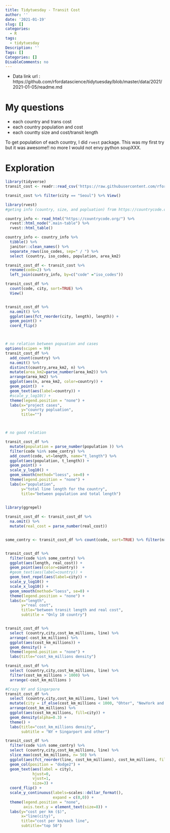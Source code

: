 ```yaml
---
title: Tidytuesday - Transit Cost
author: ''
date: '2021-01-19'
slug: []
categories:
  - R
tags:
  - tidytuesday
Description: ''
Tags: []
Categories: []
DisableComments: no
---
```



- Data link url : https://github.com/rfordatascience/tidytuesday/blob/master/data/2021/2021-01-05/readme.md


# My questions 
- each country and trans cost
- each country population and cost
- each countty size and cost/transit length

To get population of each country, I did `rvest` package. This was my first try but it was awesome!! 
no more I would not envy python soupXXX. 


# Exploration


```r
library(tidyverse)
transit_cost <- readr::read_csv('https://raw.githubusercontent.com/rfordatascience/tidytuesday/master/data/2021/2021-01-05/transit_cost.csv')

```

```r
transit_cost %>% filter(city == "Seoul") %>% View()


```

```r
library(rvest)
#geting info (country, size, and popluation) from https://countrycode.org/

country_info <- read_html("https://countrycode.org/") %>%
  rvest::html_node(".main-table") %>%
  rvest::html_table()

country_info <- country_info %>% 
  tibble() %>% 
  janitor::clean_names() %>%
  separate_rows(iso_codes, sep=" / ") %>%
  select (country, iso_codes, population, area_km2) 

transit_cost_df <- transit_cost %>%
  rename(code=2) %>%
  left_join(country_info, by=c("code" ="iso_codes")) 

```


```r
transit_cost_df %>% 
  count(code, city, sort=TRUE) %>%
  View()


transit_cost_df %>% 
  na.omit() %>%
  ggplot(aes(fct_reorder(city, length), length)) +
  geom_point() +
  coord_flip()



# no relation between popuation and cases
options(scipen = 99)
transit_cost_df %>%
  add_count(country) %>%
  na.omit() %>%
  distinct(country,area_km2, n) %>%
  mutate(area_km2=parse_number(area_km2)) %>%
  arrange(area_km2) %>%
  ggplot(aes(n, area_km2, color=country)) +
  geom_point()  +
  geom_text(aes(label=country)) +
  #scale_y_log10() + 
  theme(legend.position = "none") +
  labs(x="project cases", 
       y="counrty popluation",
       title="")



# no good relation 

transit_cost_df %>%
  mutate(population = parse_number(population )) %>%
  filter(code %in% some_contry) %>%
  add_count(code, wt=length, name="t_length") %>%
  ggplot(aes(population, t_length)) +
  geom_point() +
  scale_y_log10() +
  geom_smooth(method="loess", se=0) +
  theme(legend.position = "none") +
  labs(x="population", 
       y="total line length for the country",
       title="between population and total length") 
  
```


```r

library(ggrepel)

transit_cost_df <- transit_cost_df %>%
  na.omit() %>% 
  mutate(real_cost = parse_number(real_cost)) 


some_contry <- transit_cost_df %>% count(code, sort=TRUE) %>% filter(n>10) %>% pull(code)


transit_cost_df %>%
  filter(code %in% some_contry) %>%
  ggplot(aes(length, real_cost)) +
  geom_point(aes(color=country))  +
  #geom_text(aes(label=country)) +
  geom_text_repel(aes(label=city)) +
  scale_y_log10() + 
  scale_x_log10() +
  geom_smooth(method="loess", se=0) +
  theme(legend.position = "none") +
  labs(x="length", 
       y="real cost",
       title="between transit length and real cost",
       subtitle = "Only 10 country") 



```


```r

transit_cost_df %>% 
  select (country,city,cost_km_millions, line) %>%
  arrange(-cost_km_millions) %>%
  ggplot(aes(cost_km_millions)) +
  geom_density() +
  theme(legend.position = "none") +
  labs(title="cost_km_millions density")

transit_cost_df %>% 
  select (country,city,cost_km_millions, line) %>%
  filter(cost_km_millions > 1000) %>%
  arrange(-cost_km_millions )

#Crazy NY and Singarpore 
transit_cost_df %>% 
  select (country,city,cost_km_millions, line) %>%
  mutate(city = if_else(cost_km_millions < 1000, "Ohter", "NewYork and Singapore")) %>%
  arrange(cost_km_millions) %>%
  ggplot(aes(cost_km_millions, fill=city)) +
  geom_density(alpha=0.3) +
  theme() +
  labs(title="cost_km_millions density", 
       subtitle = "NY + Singarport and other")

transit_cost_df %>% 
  filter(code %in% some_contry) %>%
  select (country,city,cost_km_millions, line) %>%
  slice_max(cost_km_millions, n= 50) %>%
  ggplot(aes(fct_reorder(line, cost_km_millions), cost_km_millions, fill=city)) +
  geom_col(position = "dodge2") +
  geom_text(aes(label = city),
            hjust=0,
            vjust=1,
            size=3) +
  coord_flip() +
  scale_y_continuous(labels=scales::dollar_format(),
                     expand = c(0,0)) +
  theme(legend.position = "none",
        axis.text.y = element_text(size=8)) +
  labs(y="cost per km ($)",
       x="line(city)",
       title="cost per km/each line",
       subtitle="top 50")

```

